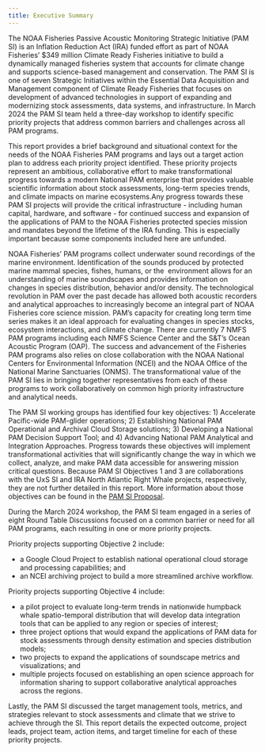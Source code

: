 ```yaml
---
title: Executive Summary
---
```


The NOAA Fisheries Passive Acoustic Monitoring Strategic Initiative (PAM SI) is an Inflation Reduction Act (IRA) funded effort as part of NOAA Fisheries’ \$349 million Climate Ready Fisheries initiative to build a dynamically managed fisheries system that accounts for climate change and supports science-based management and conservation. The PAM SI is one of seven Strategic Initiatives within the Essential Data Acquisition and Management component of Climate Ready Fisheries that focuses on development of advanced technologies in support of expanding and modernizing stock assessments, data systems, and infrastructure. In March 2024 the PAM SI team held a three-day workshop to identify specific priority projects that address common barriers and challenges across all PAM programs. 

This report provides a brief background and situational context for the needs of the NOAA Fisheries PAM programs and lays out a target action plan to address each priority project identified. These priority projects represent an ambitious, collaborative effort to make transformational progress towards a modern National PAM enterprise that provides valuable scientific information about stock assessments, long-term species trends, and climate impacts on marine ecosystems.Any progress towards these  PAM SI projects will provide the critical infrastructure - including human capital, hardware, and software - for continued success and expansion of the applications of PAM to the NOAA Fisheries protected species mission and mandates beyond the lifetime of the IRA funding. This is especially important because some components included here are unfunded.

NOAA Fisheries’ PAM programs collect underwater sound recordings of the marine environment. Identification of the sounds produced by protected marine mammal species, fishes, humans, or the  environment allows for an understanding of marine soundscapes and provides information on changes in species distribution, behavior and/or density. The technological revolution in PAM over the past decade has allowed both acoustic recorders and analytical approaches to increasingly become an integral part of NOAA Fisheries core science mission. PAM’s capacity for creating long term time series makes it an ideal approach for evaluating changes in species stocks, ecosystem interactions, and climate change. There are currently 7 NMFS PAM programs including each NMFS Science Center and the S&T’s Ocean Acoustic Program (OAP). The success and advancement of the Fisheries PAM programs also relies on close collaboration with the NOAA National Centers for Environmental Information (NCEI) and the NOAA Office of the National Marine Sanctuaries (ONMS). The transformational value of the PAM SI lies in bringing together representatives from each of these programs to work collaboratively on common high priority infrastructure and analytical needs. 

The PAM SI working groups has identified four key objectives: 1) Accelerate Pacific-wide PAM-glider operations; 2) Establishing National PAM Operational and Archival Cloud Storage solutions; 3) Developing a National PAM Decision Support Tool; and 4) Advancing National PAM Analytical and Integration Approaches. Progress towards these objectives will implement transformational activities that will significantly change the way in which we collect, analyze, and make PAM data accessible for answering mission critical questions. Because PAM SI Objectives 1 and 3 are collaborations with the UxS SI and IRA North Atlantic Right Whale projects, respectively, they are not further detailed in this report. More information about those objectives can be found in the [PAM SI Proposal](https://docs.google.com/document/d/1BPkv6vRO97T9Vitud8Ng5ws7tudbtD-IF2NwzX4oRmU/edit?usp=sharing). 

During the March 2024 workshop, the PAM SI team engaged in a series of eight Round Table Discussions focused on a common barrier or need for all PAM programs, each resulting in one or more priority projects. 

Priority projects supporting Objective 2 include:

-   a Google Cloud Project to establish national operational cloud storage and processing capabilities; and
-   an NCEI archiving project to build a more streamlined archive workflow. 

Priority projects supporting Objective 4 include:

-   a pilot project to evaluate long-term trends in nationwide humpback whale spatio-temporal distribution that will develop data integration tools that can be applied to any region or species of interest; 
-   three project options that would expand the applications of PAM data for stock assessments through density estimation and species distribution models; 
-   two projects to expand the applications of soundscape metrics and visualizations; and
-   multiple projects focused on establishing an open science approach for information sharing to support collaborative analytical approaches across the regions. 

Lastly, the PAM SI discussed the target management tools, metrics, and strategies relevant to stock assessments and climate that we strive to achieve through the SI. This report details the expected outcome, project leads, project team, action items, and target timeline for each of these priority projects.
